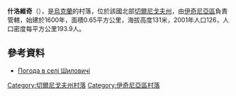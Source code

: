 {{coord|50|56|36|N|32|17|35|E|scale:100000|display=title}}

'''什洛維奇'''（{{lang-uk|Шиловичі}}），是[[烏克蘭|烏克蘭]]的村落，位於該國北部[[切爾尼戈夫州|切爾尼戈夫州]]，由[[伊奇尼亞區|伊奇尼亞區]]負責管轄，始建於1600年，面積0.65平方公里，海拔高度131米，2001年人口126，人口密度每平方公里193.9人。

==參考資料==
* [http://weather.in.ua/ua/chernigovskaja/28945 Погода в селі Шиловичі] {{Wayback|url=http://weather.in.ua/ua/chernigovskaja/28945 |date=20201023092842 }}

[[Category:切爾尼戈夫州村落|Category:切爾尼戈夫州村落]]
[[Category:伊奇尼亞區村落|Category:伊奇尼亞區村落]]


{{Chernihiv-geo-stub}}